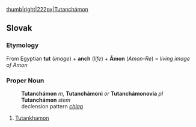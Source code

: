 [[image:Tutankhamon.png|thumb|right|222px|Tutanchámon]]
== Slovak ==
=== Etymology ===
From Egyptian '''tut''' (''image'') + '''anch''' (''life'') + '''Ámon''' (''Amon-Re'') = ''living image of Amon''
=== Proper Noun ===
:'''Tutanchámon''' ''m'', '''Tutanchámoni''' ''or'' '''Tutanchámonovia''' ''pl''
:'''Tutanchámon''' ''stem''
:declension pattern ''[[Slovak declension pattern chlap|chlap]]''
# [[Tutankhamon#English|Tutankhamon]]